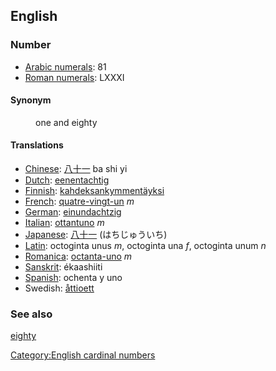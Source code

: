 ==English==

===Number===

*[[w:Arabic Numerals|Arabic numerals]]: 81
*[[w:Roman numerals|Roman numerals]]: LXXXI

====Synonym====
:one and eighty

====Translations====

*[[Chinese]]: [[八十一]] ba shi yi
*[[Dutch]]: [[eenentachtig]]
*[[Finnish]]: [[kahdeksankymmentäyksi]]
*[[French]]: [[quatre-vingt-un]] ''m''
*[[German]]: [[einundachtzig]]
*[[Italian]]: [[ottantuno]] ''m''
*[[Japanese]]: [[八十一]] (はちじゅういち)
*[[Latin]]: octoginta unus ''m'', octoginta una ''f'', octoginta unum ''n''
*[[Romanica]]: [[octanta-uno]] ''m''
*[[Sanskrit]]: ékaashiiti
*[[Spanish]]: ochenta y uno
*Swedish: [[åttioett]]

===See also===

[[eighty]]

[[Category:English cardinal numbers]]